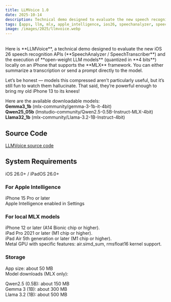 ```yaml
---
title: LLMVoice 1.0
date: 2025-10-14
description: Technical demo designed to evaluate the new speech recognition APIs of iOS 26 (SpeechAnalyzer / SpeechTranscriber) and the execution of open-weight LLM models (quantized in 4 bits) locally on an iPhone supporting the MLX framework.    
tags: [apps, llm, mlx, apple_intelligence, ios26, speechanalyzer, speechtranscriber, audio, voice, local, on_device, source_code]
image: /images/2025/llmvoice.webp
---
```


<ThemeImage
  lightSrc="/images/2025/llmvoice.webp"
  darkSrc="/images/2025/llmvoice.webp"
  alt="LLMVoice in action"
  width={800}
  height={600}
  priority={true}
/>


<br/>
Here is **LLMVoice**, a technical demo designed to evaluate the new iOS 26 speech recognition APIs (**SpeechAnalyzer / SpeechTranscriber**) and the execution of **open-weight LLM models** (quantized in **4 bits**) locally on an iPhone that supports the **MLX** framework. You can either summarize a transcription or send a prompt directly to the model.

Let’s be honest — models this compressed aren’t particularly useful, but it’s still fun to watch them hallucinate. That said, they’re powerful enough to bring my old iPhone 13 to its knees!

Here are the available downloadable models: <br/>
**Gemma3_1b** (mlx-community/gemma-3-1b-it-4bit) <br/>
**Qwen25_05b** (lmstudio-community/Qwen2.5-0.5B-Instruct-MLX-4bit) <br/>
**Llama32_1b** (mlx-community/Llama-3.2-1B-Instruct-4bit) <br/>

## Source Code

[LLMVoice source code](https://github.com/AndreFrelicot/llmvoice)

## System Requirements
iOS 26.0+ / iPadOS 26.0+
### For Apple Intelligence
iPhone 15 Pro or later  
Apple Intelligence enabled in Settings
### For local MLX models
iPhone 12 or later (A14 Bionic chip or higher).<br/> 
iPad Pro 2021 or later (M1 chip or higher).<br/>
iPad Air 5th generation or later (M1 chip or higher).<br/>
Metal GPU with specific features: air.simd_sum, rmsfloat16 kernel support.<br/>

### Storage
App size: about 50 MB  
Model downloads (MLX only):

Qwen2.5 (0.5B): about 150 MB<br/>
Gemma 3 (1B): about 300 MB<br/>
Llama 3.2 (1B): about 500 MB<br/>